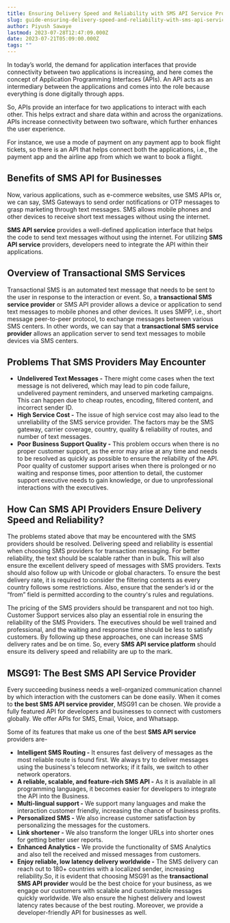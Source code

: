 ```yaml
---
title: Ensuring Delivery Speed and Reliability with SMS API Service Providers
slug: guide-ensuring-delivery-speed-and-reliability-with-sms-api-service-providers
author: Piyush Sawaye
lastmod: 2023-07-28T12:47:09.000Z
date: 2023-07-21T05:09:00.000Z
tags: ""
---
```


In today’s world, the demand for application interfaces that provide connectivity between two applications is increasing, and here comes the concept of Application Programming Interfaces (APIs). An API acts as an intermediary between the applications and comes into the role because everything is done digitally through apps.

So, APIs provide an interface for two applications to interact with each other. This helps extract and share data within and across the organizations. APIs increase connectivity between two software, which further enhances the user experience.

For instance, we use a mode of payment on any payment app to book flight tickets, so there is an API that helps connect both the applications, i.e., the payment app and the airline app from which we want to book a flight.

**Benefits of SMS API for Businesses**
--------------------------------------

Now, various applications, such as e-commerce websites, use SMS APIs or, we can say, SMS Gateways to send order notifications or OTP messages to grasp marketing through text messages. SMS allows mobile phones and other devices to receive short text messages without using the internet.

**SMS API service** provides a well-defined application interface that helps the code to send text messages without using the internet. For utilizing **SMS API service** providers, developers need to integrate the API within their applications.

**Overview of Transactional SMS Services**
------------------------------------------

Transactional SMS is an automated text message that needs to be sent to the user in response to the interaction or event. So, a **transactional SMS service provider** or SMS API provider allows a device or application to send text messages to mobile phones and other devices. It uses SMPP, i.e., short message peer-to-peer protocol, to exchange messages between various SMS centers. In other words, we can say that a **transactional SMS service provider** allows an application server to send text messages to mobile devices via SMS centers.

**Problems That SMS Providers May Encounter**
---------------------------------------------

* **Undelivered Text Messages -** There might come cases when the text message is not delivered, which may lead to pin code failure, undelivered payment reminders, and unserved marketing campaigns. This can happen due to cheap routes, encoding, filtered content, and incorrect sender ID.
* **High Service Cost -** The issue of high service cost may also lead to the unreliability of the SMS service provider. The factors may be the SMS gateway, carrier coverage, country, quality & reliability of routes, and number of text messages.
* **Poor Business Support Quality -** This problem occurs when there is no proper customer support, as the error may arise at any time and needs to be resolved as quickly as possible to ensure the reliability of the API. Poor quality of customer support arises when there is prolonged or no waiting and response times, poor attention to detail, the customer support executive needs to gain knowledge, or due to unprofessional interactions with the executives.

**How Can SMS API Providers Ensure Delivery Speed and Reliability?**
--------------------------------------------------------------------

The problems stated above that may be encountered with the SMS providers should be resolved. Delivering speed and reliability is essential when choosing SMS providers for transaction messaging. For better reliability, the text should be scalable rather than in bulk. This will also ensure the excellent delivery speed of messages with SMS providers. Texts should also follow up with Unicode or global characters. To ensure the best delivery rate, it is required to consider the filtering contents as every country follows some restrictions. Also, ensure that the sender’s id or the “from” field is permitted according to the country's rules and regulations.

The pricing of the SMS providers should be transparent and not too high. Customer Support services also play an essential role in ensuring the reliability of the SMS Providers. The executives should be well trained and professional, and the waiting and response time should be less to satisfy customers. By following up these approaches, one can increase SMS delivery rates and be on time. So, every **SMS API service platform** should ensure its delivery speed and reliability are up to the mark.

**MSG91: The Best SMS API Service Provider**
--------------------------------------------

Every succeeding business needs a well-organized communication channel by which interaction with the customers can be done easily. When it comes to **the best SMS API service provider**, MSG91 can be chosen. We provide a fully featured API for developers and businesses to connect with customers globally. We offer APIs for SMS, Email, Voice, and Whatsapp.

Some of its features that make us one of the best **SMS API service** providers are-

* **Intelligent SMS Routing -** It ensures fast delivery of messages as the most reliable route is found first. We always try to deliver messages using the business's telecom networks; if it fails, we switch to other network operators.
* **A reliable, scalable, and feature-rich SMS API -** As it is available in all programming languages, it becomes easier for developers to integrate the API into the Business.
* **Multi-lingual support -** We support many languages and make the interaction customer friendly, increasing the chance of business profits.
* **Personalized SMS -** We also increase customer satisfaction by personalizing the messages for the customers.
* **Link shortener -** We also transform the longer URLs into shorter ones for getting better user reports.
* **Enhanced Analytics -** We provide the functionality of SMS Analytics and also tell the received and missed messages from customers.
* **Enjoy reliable, low latency delivery worldwide -** The SMS delivery can reach out to 180+ countries with a localized sender, increasing reliability.So, it is evident that choosing MSG91 as the **transactional SMS API provider** would be the best choice for your business, as we engage our customers with scalable and customizable messages quickly worldwide. We also ensure the highest delivery and lowest latency rates because of the best routing. Moreover, we provide a developer-friendly API for businesses as well.
